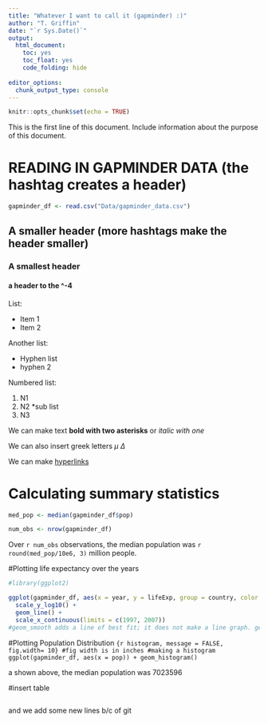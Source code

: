 ```yaml
---
title: "Whatever I want to call it (gapminder) :)"
author: "T. Griffin"
date: "`r Sys.Date()`"
output: 
  html_document:
    toc: yes
    toc_float: yes
    code_folding: hide
    
editor_options: 
  chunk_output_type: console
---
```


```r
knitr::opts_chunk$set(echo = TRUE)
```

This is the first line of this document. Include information about the purpose of this document.

# READING IN GAPMINDER DATA (the hashtag creates a header)

```r
gapminder_df <- read.csv("Data/gapminder_data.csv")


```

## A smaller header (more hashtags make the header smaller)

### A smallest header

#### a header to the \^-4

List:

-   Item 1
-   Item 2

Another list:

-   Hyphen list
-   hyphen 2

Numbered list:

1.  N1
2.  N2 \*sub list
3.  N3

We can make text **bold with two asterisks** or *italic with one*

We can also insert greek letters $\mu$ $\Delta$

We can make [hyperlinks](https://pad.carpentries.org/Spring2024-BIOMI6300)

# Calculating summary statistics

```r

med_pop <- median(gapminder_df$pop)

num_obs <- nrow(gapminder_df)
```

Over `r num_obs` observations, the median population was `r round(med_pop/10e6, 3)` million people.

#Plotting life expectancy over the years

```r
#library(ggplot2)

ggplot(gapminder_df, aes(x = year, y = lifeExp, group = country, color = continent)) +
  scale_y_log10() +
  geom_line() +
  scale_x_continuous(limits = c(1997, 2007))
#geom_smooth adds a line of best fit; it does not make a line graph. geom_line does that :)
```

#Plotting Population Distribution `{r histogram, message = FALSE, fig.width= 10} #fig width is in inches #making a histogram ggplot(gapminder_df, aes(x = pop)) + geom_histogram()`

a shown above, the median population was 7023596

#insert table

```r
```


and we add some new lines b/c of git